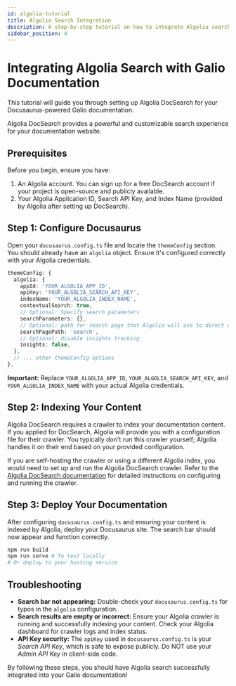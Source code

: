 ```yaml
---
id: algolia-tutorial
title: Algolia Search Integration
description: A step-by-step tutorial on how to integrate Algolia search into your Galio documentation site using Docusaurus.
sidebar_position: 4
---
```



# Integrating Algolia Search with Galio Documentation

This tutorial will guide you through setting up Algolia DocSearch for your Docusaurus-powered Galio documentation.

Algolia DocSearch provides a powerful and customizable search experience for your documentation website.

<CarbonAds serve="CE7IPK3L" placement="galioio" />

## Prerequisites

Before you begin, ensure you have:

1.  An Algolia account. You can sign up for a free DocSearch account if your project is open-source and publicly available.
2.  Your Algolia Application ID, Search API Key, and Index Name (provided by Algolia after setting up DocSearch).

## Step 1: Configure Docusaurus

Open your `docusaurus.config.ts` file and locate the `themeConfig` section. You should already have an `algolia` object. Ensure it's configured correctly with your Algolia credentials.

```typescript:/docusaurus.config.ts
themeConfig: {
  algolia: {
    appId: 'YOUR_ALGOLIA_APP_ID',
    apiKey: 'YOUR_ALGOLIA_SEARCH_API_KEY',
    indexName: 'YOUR_ALGOLIA_INDEX_NAME',
    contextualSearch: true,
    // Optional: Specify search parameters
    searchParameters: {},
    // Optional: path for search page that Algolia will use to direct users to a search results page
    searchPagePath: 'search',
    // Optional: disable insights tracking
    insights: false,
  },
  // ... other themeConfig options
},
```

**Important:** Replace `YOUR_ALGOLIA_APP_ID`, `YOUR_ALGOLIA_SEARCH_API_KEY`, and `YOUR_ALGOLIA_INDEX_NAME` with your actual Algolia credentials.

## Step 2: Indexing Your Content

Algolia DocSearch requires a crawler to index your documentation content. If you applied for DocSearch, Algolia will provide you with a configuration file for their crawler. You typically don't run this crawler yourself; Algolia handles it on their end based on your provided configuration.

If you are self-hosting the crawler or using a different Algolia index, you would need to set up and run the Algolia DocSearch crawler. Refer to the [Algolia DocSearch documentation](https://docsearch.algolia.com/docs/indexing/) for detailed instructions on configuring and running the crawler.

## Step 3: Deploy Your Documentation

After configuring `docusaurus.config.ts` and ensuring your content is indexed by Algolia, deploy your Docusaurus site. The search bar should now appear and function correctly.

```bash
npm run build
npm run serve # To test locally
# Or deploy to your hosting service
```

## Troubleshooting

*   **Search bar not appearing:** Double-check your `docusaurus.config.ts` for typos in the `algolia` configuration.
*   **Search results are empty or incorrect:** Ensure your Algolia crawler is running and successfully indexing your content. Check your Algolia dashboard for crawler logs and index status.
*   **API Key security:** The `apiKey` used in `docusaurus.config.ts` is your *Search API Key*, which is safe to expose publicly. Do NOT use your *Admin API Key* in client-side code.

By following these steps, you should have Algolia search successfully integrated into your Galio documentation!